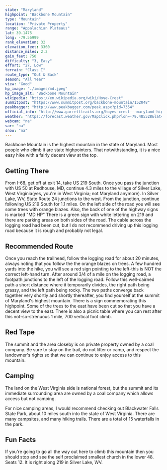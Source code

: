 ```yaml
---
state: "Maryland"
highpoint: "Backbone Mountain"
type: "Mountain"
location: "Private Property"
range: "Appalachian Plateaus"
lat: 39.1475
long: -79.56999
rank_elevation: 32
elevation_feet: 3360
distance_miles: 2.2
gain_feet: 750
difficulty: "3, Easy"
effort: "27, Low"
terrain: "Class I"
route_type: "Out & Back"
season: "All Year"
view: "Good"
hp_image: "./images/md.jpeg"
hp_image_alt: "Backbone Mountain"
wikipedia: "https://en.wikipedia.org/wiki/Hoye-Crest"
summitpost: "https://www.summitpost.org/backbone-mountain/152048"
peakbagger: "http://www.peakbagger.com/peak.aspx?pid=7354"
official_info: "http://www.garretttrails.org/hoyes-crest---maryland-high-point-trail.html"
weather: "https://forecast.weather.gov/MapClick.php?lon=-79.485528&lat=39.237398"
webcam: "na"
sar: "na"
snow: "na"
---
```


Backbone Mountain is the highest mountain in the state of Maryland. Most people who climb it are state highpointers. That notwithstanding, it is a nice easy hike with a fairly decent view at the top.

## Getting There
From I-68, get off at exit 14, take US 219 South. Once you pass the junction with US 50 at Redhouse, MD, continue 4.3 miles to the village of Silver Lake, West Virginia(yes, you're in West Virginia; not Maryland anymore). In Silver Lake, WV, State Route 24 junctions to the west. From the junction, continue following US 219 South for 1.1 miles. On the left side of the road you will see some trees with orange blazes. Also, the back of one of the highway signs is marked "MD HP" There is a green sign with white lettering on 219 and there are parking areas on both sides of the road. The cable across the logging road had been cut, but I do not recommend driving up this logging road because it is rough and probably not legal.

## Recommended Route
Once you reach the trailhead, follow the logging road for about 20 minutes, always noting that you follow the the orange blazes on trees. A few hundred yards into the hike, you will see a red sign pointing to the left-this is NOT the correct left-hand turn. After around 3/4 of a mile on the logging road, a footpath junctions to the left of the logging road. Follow this well-cairned path a short distance where it temporarily divides, the right path being grassy, and the left path being rocky. The two paths converge back together very shortly and shortly thereafter, you find yourself at the summit of Maryland's highest mountain. There is a sign commemorating this highpoint. Some of the trees to the east have been cut so that you have a decent view to the east. There is also a picnic table where you can rest after this not-so-strenuous 1 mile, 700 vertical foot climb.

## Red Tape
The summit and the area closeby is on private property owned by a coal company. Be sure to stay on the trail, do not litter or camp, and respect the landowner's rights so that we can continue to enjoy access to this mountain.

## Camping
The land on the West Virginia side is national forest, but the summit and its immediate surrounding area are owned by a coal company which allows access but not camping.

For nice camping areas, I would recommend checking out Blackwater Falls State Park, about 10 miles south into the state of West Virginia. There are many campsites, and many hiking trails. There are a total of 15 waterfalls in the park.

## Fun Facts
If you're going to go all the way out here to climb this mountain then you should stop and see the self proclaimed smallest church in the lower 48. Seats 12. It is right along 219 in Silver Lake, WV.

